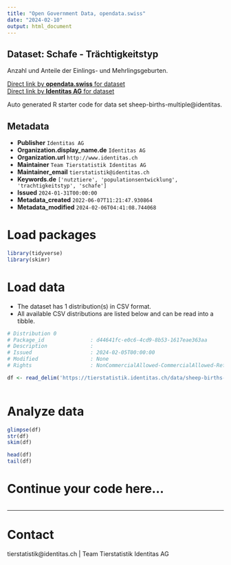 ```yaml
---
title: "Open Government Data, opendata.swiss"
date: "2024-02-10"
output: html_document
---
```


## Dataset: Schafe - Trächtigkeitstyp

Anzahl und Anteile der Einlings- und Mehrlingsgeburten.

[Direct link by **opendata.swiss** for dataset](https://opendata.swiss/de/dataset/schafe-trachtigkeitstyp)<br>
[Direct link by **Identitas AG** for dataset](https://tierstatistik.identitas.ch/)

Auto generated R starter code for data set sheep-births-multiple@identitas.

## Metadata

- **Publisher** `Identitas AG`
- **Organization.display_name.de** `Identitas AG`
- **Organization.url** `http://www.identitas.ch`
- **Maintainer** `Team Tierstatistik Identitas AG`
- **Maintainer_email** `tierstatistik@identitas.ch`
- **Keywords.de** `['nutztiere', 'populationsentwicklung', 'trachtigkeitstyp', 'schafe']`
- **Issued** `2024-01-31T00:00:00`
- **Metadata_created** `2022-06-07T11:21:47.930864`
- **Metadata_modified** `2024-02-06T04:41:08.744068`


# Load packages

```r

library(tidyverse)
library(skimr)

```

# Load data

-   The dataset has 1 distribution(s) in CSV format.
-   All available CSV distributions are listed below and can be read into a tibble.

```r

# Distribution 0
# Package_id               : d44641fc-e0c6-4cd9-8b53-1617eae363aa
# Description              : 
# Issued                   : 2024-02-05T00:00:00
# Modified                 : None
# Rights                   : NonCommercialAllowed-CommercialAllowed-ReferenceRequired

df <- read_delim('https://tierstatistik.identitas.ch/data/sheep-births-multiple.csv')



```

# Analyze data

```r

glimpse(df)
str(df)
skim(df)

head(df)
tail(df)

```

# Continue your code here...

```r

```

------------------------------------------------------------------------

# Contact

tierstatistik@identitas.ch | Team Tierstatistik Identitas AG
